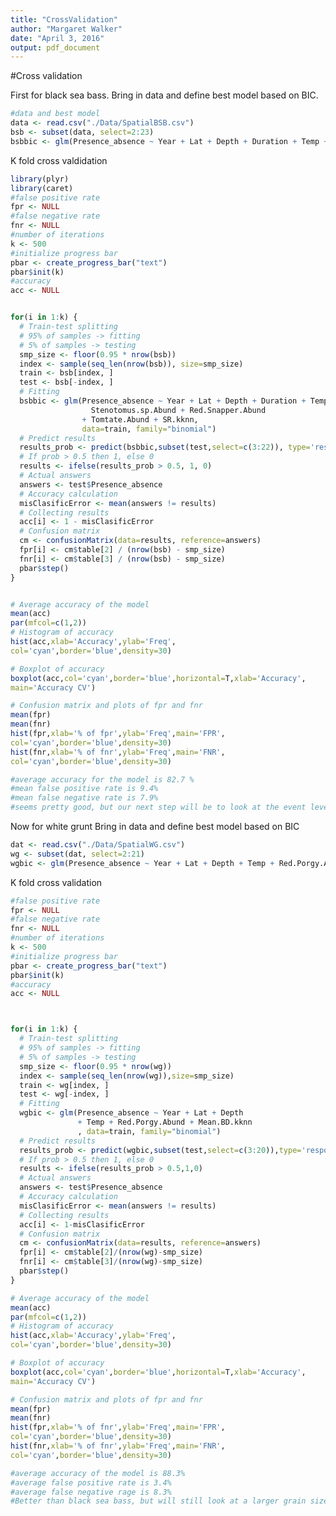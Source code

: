 ```yaml
---
title: "CrossValidation"
author: "Margaret Walker"
date: "April 3, 2016"
output: pdf_document
---
```

#Cross validation

First for black sea bass.
Bring in data and define best model based on BIC.  
```r
#data and best model
data <- read.csv("./Data/SpatialBSB.csv")
bsb <- subset(data, select=2:23)
bsbbic <- glm(Presence_absence ~ Year + Lat + Depth + Duration + Temp + Stenotomus.sp.Abund + Red.Snapper.Abund + Tomtate.Abund + SR.kknn, data=bsb, family="binomial")
```

K fold cross valdidation 
```r
library(plyr)
library(caret)
#false positive rate 
fpr <- NULL
#false negative rate
fnr <- NULL
#number of iterations
k <- 500
#initialize progress bar
pbar <- create_progress_bar("text")
pbar$init(k)
#accuracy
acc <- NULL


for(i in 1:k) {
  # Train-test splitting
  # 95% of samples -> fitting
  # 5% of samples -> testing
  smp_size <- floor(0.95 * nrow(bsb))
  index <- sample(seq_len(nrow(bsb)), size=smp_size)
  train <- bsb[index, ]
  test <- bsb[-index, ]
  # Fitting
  bsbbic <- glm(Presence_absence ~ Year + Lat + Depth + Duration + Temp + 
                  Stenotomus.sp.Abund + Red.Snapper.Abund 
                + Tomtate.Abund + SR.kknn,
                data=train, family="binomial")
  # Predict results
  results_prob <- predict(bsbbic,subset(test,select=c(3:22)), type='response')
  # If prob > 0.5 then 1, else 0
  results <- ifelse(results_prob > 0.5, 1, 0)
  # Actual answers
  answers <- test$Presence_absence
  # Accuracy calculation
  misClasificError <- mean(answers != results)
  # Collecting results
  acc[i] <- 1 - misClasificError
  # Confusion matrix
  cm <- confusionMatrix(data=results, reference=answers)
  fpr[i] <- cm$table[2] / (nrow(bsb) - smp_size)
  fnr[i] <- cm$table[3] / (nrow(bsb) - smp_size)
  pbar$step()
}


# Average accuracy of the model
mean(acc)
par(mfcol=c(1,2))
# Histogram of accuracy
hist(acc,xlab='Accuracy',ylab='Freq',
col='cyan',border='blue',density=30)

# Boxplot of accuracy
boxplot(acc,col='cyan',border='blue',horizontal=T,xlab='Accuracy',
main='Accuracy CV')

# Confusion matrix and plots of fpr and fnr
mean(fpr)
mean(fnr)
hist(fpr,xlab='% of fpr',ylab='Freq',main='FPR',
col='cyan',border='blue',density=30)
hist(fnr,xlab='% of fnr',ylab='Freq',main='FNR',
col='cyan',border='blue',density=30)

#average accuracy for the model is 82.7 %
#mean false positive rate is 9.4%
#mean false negative rate is 7.9%
#seems pretty good, but our next step will be to look at the event level instead of the trap level and see if this has any effect on model selection or accuracy. 

```
Now for white grunt
Bring in data and define best model based on BIC
```r
dat <- read.csv("./Data/SpatialWG.csv")
wg <- subset(dat, select=2:21)
wgbic <- glm(Presence_absence ~ Year + Lat + Depth + Temp + Red.Porgy.Abund + Mean.BD.kknn, data=wg, family="binomial")
```
K fold cross validation
```r
#false positive rate 
fpr <- NULL
#false negative rate
fnr <- NULL
#number of iterations
k <- 500
#initialize progress bar
pbar <- create_progress_bar("text")
pbar$init(k)
#accuracy
acc <- NULL



for(i in 1:k) {
  # Train-test splitting
  # 95% of samples -> fitting
  # 5% of samples -> testing
  smp_size <- floor(0.95 * nrow(wg))
  index <- sample(seq_len(nrow(wg)),size=smp_size)
  train <- wg[index, ]
  test <- wg[-index, ]
  # Fitting
  wgbic <- glm(Presence_absence ~ Year + Lat + Depth 
               + Temp + Red.Porgy.Abund + Mean.BD.kknn
               , data=train, family="binomial")
  # Predict results
  results_prob <- predict(wgbic,subset(test,select=c(3:20)),type='response')
  # If prob > 0.5 then 1, else 0
  results <- ifelse(results_prob > 0.5,1,0)
  # Actual answers
  answers <- test$Presence_absence
  # Accuracy calculation
  misClasificError <- mean(answers != results)
  # Collecting results
  acc[i] <- 1-misClasificError
  # Confusion matrix
  cm <- confusionMatrix(data=results, reference=answers)
  fpr[i] <- cm$table[2]/(nrow(wg)-smp_size)
  fnr[i] <- cm$table[3]/(nrow(wg)-smp_size)
  pbar$step()
}

# Average accuracy of the model
mean(acc)
par(mfcol=c(1,2))
# Histogram of accuracy
hist(acc,xlab='Accuracy',ylab='Freq',
col='cyan',border='blue',density=30)

# Boxplot of accuracy
boxplot(acc,col='cyan',border='blue',horizontal=T,xlab='Accuracy',
main='Accuracy CV')

# Confusion matrix and plots of fpr and fnr
mean(fpr)
mean(fnr)
hist(fpr,xlab='% of fnr',ylab='Freq',main='FPR',
col='cyan',border='blue',density=30)
hist(fnr,xlab='% of fnr',ylab='Freq',main='FNR',
col='cyan',border='blue',density=30)

#average accuracy of the model is 88.3%
#average false positive rate is 3.4%
#average false negative rage is 8.3%
#Better than black sea bass, but will still look at a larger grain size than the trap level. 
```

